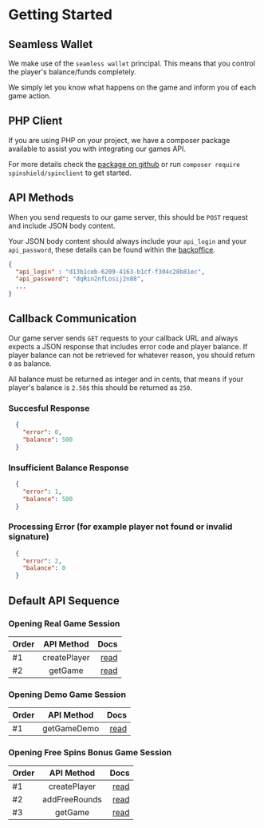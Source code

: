 #  Getting Started

## Seamless Wallet
We make use of the `seamless wallet` principal. This means that you control the player's balance/funds completely. 

We simply let you know what happens on the game and inform you of each game action.

## PHP Client
If you are using PHP on your project, we have a composer package available to assist you with integrating our games API.

For more details check the [package on github](https://github.com/spinshield/spinclient) or run `composer require spinshield/spinclient` to get started.

## API Methods
When you send requests to our game server, this should be `POST` request and include JSON body content.

Your JSON body content should always include your `api_login` and your `api_password`, these details can be found within the [backoffice](/2-backoffice).

```json
{
  "api_login" : "d13b1ceb-6209-4163-b1cf-f304c28b81ec",
  "api_password": "dqRin2nfLosij2n88",
  ...
}
```

## Callback Communication
Our game server sends `GET` requests to your callback URL and always expects a JSON response that includes error code and player balance. If player balance can not be retrieved for whatever reason, you should return `0` as balance.

All balance must be returned as integer and in cents, that means if your player's balance is `2.50$` this should be returned as `250`.

### Succesful Response
```json
  {
    "error": 0,
    "balance": 500
  }
```

### Insufficient Balance Response
```json
  {
    "error": 1,
    "balance": 500
  }
```

### Processing Error (for example player not found or invalid signature)
```json
  {
    "error": 2,
    "balance": 0
  }
```

## Default API Sequence
### Opening Real Game Session
| Order        | API Method |   Docs |
| :------------ | :---------: | ----------: |
| #1        |    createPlayer    | [read](/api-methods/create-player) |
| #2        |    getGame    | [read](/api-methods/get-game) |

### Opening Demo Game Session
| Order        | API Method |   Docs |
| :------------ | :---------: | ----------: |
| #1        |    getGameDemo    | [read](/api-methods/get-game-demo) |

### Opening Free Spins Bonus Game Session
| Order        | API Method |   Docs |
| :------------ | :---------: | ----------: |
| #1        |    createPlayer    | [read](/api-methods/create-player) |
| #2        |    addFreeRounds    | [read](/api-methods/add-freerounds) |
| #3        |    getGame    | [read](/api-methods/get-game) |
